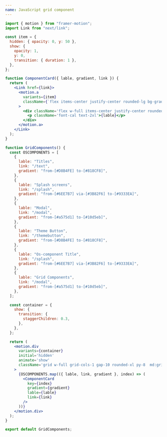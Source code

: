 ```yaml
---
name: JavaScript grid component
---
```


```jsx
import { motion } from "framer-motion";
import Link from "next/link";

const item = {
  hidden: { opacity: 0, y: 50 },
  show: {
    opacity: 1,
    y: 0,
    transition: { duration: 1 },
  },
};

function ComponentCard({ lable, gradient, link }) {
  return (
    <Link href={link}>
      <motion.a
        variants={item}
        className={`flex items-center justify-center rounded-lg bg-gradient-to-r hover:shadow-xl md:h-auto  lg:hover:scale-[1.01] ${gradient}  cursor-pointer  bg-white p-[3.5px] transition duration-300 hover:shadow-2xl dark:hover:shadow-cyan-500`}
      >
        <div className='flex w-full items-center justify-center rounded-md  bg-white  py-6  dark:bg-gray-900  md:items-start md:py-10'>
          <p className='font-cal text-2xl'>{lable}</p>
        </div>
      </motion.a>
    </Link>
  );
}

function GridComponents() {
  const OSCOMPONENTS = [
    {
      lable: "Titles",
      link: "/text",
      gradient: "from-[#D8B4FE] to-[#818CF8]",
    },
    {
      lable: "Splash screens",
      link: "/splash",
      gradient: "from-[#6EE7B7] via-[#3B82F6] to-[#9333EA]",
    },
    {
      lable: "Modal",
      link: "/modal",
      gradient: "from-[#a575d1] to-[#10d5eb]",
    },
    {
      lable: "Theme Button",
      link: "/themebutton",
      gradient: "from-[#D8B4FE] to-[#818CF8]",
    },
    {
      lable: "Os-component Title",
      link: "/splash",
      gradient: "from-[#6EE7B7] via-[#3B82F6] to-[#9333EA]",
    },
    {
      lable: "Grid Components",
      link: "/modal",
      gradient: "from-[#a575d1] to-[#10d5eb]",
    },
  ];

  const container = {
    show: {
      transition: {
        staggerChildren: 0.3,
      },
    },
  };

  return (
    <motion.div
      variants={container}
      initial='hidden'
      animate='show'
      className='grid w-full grid-cols-1 gap-10 rounded-xl py-8  md:grid-cols-3'
    >
      {OSCOMPONENTS.map(({ lable, link, gradient }, index) => (
        <ComponentCard
          key={index}
          gradient={gradient}
          lable={lable}
          link={link}
        />
      ))}
    </motion.div>
  );
}

export default GridComponents;
```
